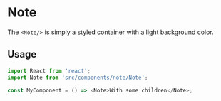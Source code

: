 # Note

The `<Note/>` is simply a styled container with a light background color.

## Usage

```js
import React from 'react';
import Note from 'src/components/note/Note';

const MyComponent = () => <Note>With some children</Note>;
```
